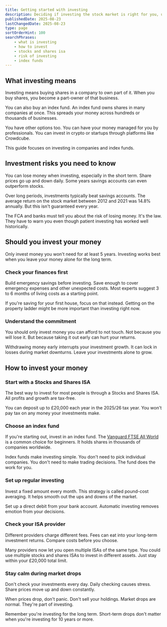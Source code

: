 ```yaml
---
title: Getting started with investing
description: Deciding if investing the stock market is right for you, understanding risk, and how to start safely
publishedDate: 2025-08-23
lastChangedDate: 2025-08-23
type: page
sortOrderHint: 100
searchPhrases:
    - what is investing
    - how to invest
    - stocks and shares isa
    - risk of investing
    - index funds
---
```

## What investing means

Investing means buying shares in a company to own part of it. When you buy shares, you become a part-owner of that business.

You can also buy an index fund. An index fund owns shares in many companies at once. This spreads your money across hundreds or thousands of businesses.

You have other options too. You can have your money managed for you by professionals. You can invest in crypto or startups through platforms like Crowdcube.

This guide focuses on investing in companies and index funds.

## Investment risks you need to know

You can lose money when investing, especially in the short term. Share prices go up and down daily. Some years savings accounts can even outperform stocks.

Over long periods, investments typically beat savings accounts. The average return on the stock market between 2012 and 2021 was 14.8% annually. But this isn't guaranteed every year.

The FCA and banks must tell you about the risk of losing money. It's the law. They have to warn you even though patient investing has worked well historically.

## Should you invest your money

Only invest money you won't need for at least 5 years. Investing works best when you leave your money alone for the long term.

### Check your finances first

Build emergency savings before investing. Save enough to cover emergency expenses and other unexpected costs. Most experts suggest 3 to 6 months of living costs as a starting point.

If you're saving for your first house, focus on that instead. Getting on the property ladder might be more important than investing right now.

### Understand the commitment

You should only invest money you can afford to not touch. Not because you will lose it. But because taking it out early can hurt your returns.

Withdrawing money early interrupts your investment growth. It can lock in losses during market downturns. Leave your investments alone to grow.

## How to invest your money

### Start with a Stocks and Shares ISA

The best way to invest for most people is through a Stocks and Shares ISA. All profits and growth are tax-free.

You can deposit up to £20,000 each year in the 2025/26 tax year. You won't pay tax on any money your investments make.

### Choose an index fund

If you're starting out, invest in an index fund. The [Vanguard FTSE All World](https://www.vanguardinvestor.co.uk/investments/vanguard-ftse-all-world-ucits-etf-usd-distributing/overview) is a common choice for beginners. It holds shares in thousands of companies worldwide.

Index funds make investing simple. You don't need to pick individual companies. You don't need to make trading decisions. The fund does the work for you.

### Set up regular investing

Invest a fixed amount every month. This strategy is called pound-cost averaging. It helps smooth out the ups and downs of the market.

Set up a direct debit from your bank account. Automatic investing removes emotion from your decisions.

### Check your ISA provider

Different providers charge different fees. Fees can eat into your long-term investment returns. Compare costs before you choose.

Many providers now let you open multiple ISAs of the same type. You could use multiple stocks and shares ISAs to invest in different assets. Just stay within your £20,000 total limit.

### Stay calm during market drops

Don't check your investments every day. Daily checking causes stress. Share prices move up and down constantly.

When prices drop, don't panic. Don't sell your holdings. Market drops are normal. They're part of investing.

Remember you're investing for the long term. Short-term drops don't matter when you're investing for 10 years or more.